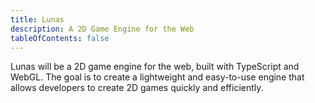 ```yaml
---
title: Lunas
description: A 2D Game Engine for the Web
tableOfContents: false
---
```


Lunas will be a 2D game engine for the web, built with TypeScript and WebGL. The goal is to create a lightweight and easy-to-use engine that allows developers to create 2D games quickly and efficiently.

